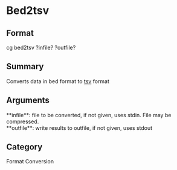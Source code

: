 = Bed2tsv =

== Format ==
cg bed2tsv ?infile? ?outfile?

== Summary ==
Converts data in bed format to [[tsv]] format

== Arguments ==
; **infile**: file to be converted, if not given, uses stdin. File may be compressed.
; **outfile**: write results to outfile, if not given, uses stdout

== Category ==
Format Conversion
